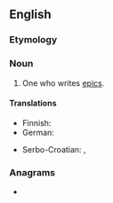 ==English==

===Etymology===
{{suffix|en|epic|ist}}

===Noun===
{{en-noun}}

# One who writes [[epic]]s.

====Translations====
{{trans-top|epics writer}}
* Finnish: {{t|fi|eepikko}}
* German: {{t+|de|Epiker|m}}
{{trans-mid}}
* Serbo-Croatian: {{t+|sh|epičar|m}}, {{t+|sh|epik|m}}
{{trans-bottom}}

===Anagrams===
* {{anagrams|en|PETSCII}}